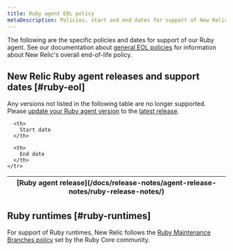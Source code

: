 ```yaml
---
title: Ruby agent EOL policy
metaDescription: Policies, start and end dates for support of New Relic Ruby agent releases.
---
```


The following are the specific policies and dates for support of our Ruby agent. See our documentation about [general EOL policies](/docs/licenses/end-of-life/notification-changes-new-relic-saas-features-distributed-software/) for information about New Relic's overall end-of-life policy.

## New Relic Ruby agent releases and support dates [#ruby-eol]

Any versions not listed in the following table are no longer supported. Please [update your Ruby agent version](/docs/apm/agents/ruby-agent/installation/update-ruby-agent) to the [latest release](/docs/release-notes/agent-release-notes/ruby-release-notes/).

<table>
  <thead>
    <tr>
      <th>
        [Ruby agent release](/docs/release-notes/agent-release-notes/ruby-release-notes/)
      </th>

      <th>
        Start date
      </th>

      <th>
        End date
      </th>
    </tr>
  </thead>
  <EolPage agent='ruby' />
</table>

## Ruby runtimes [#ruby-runtimes]

For support of Ruby runtimes, New Relic follows the [Ruby Maintenance Branches policy](https://www.ruby-lang.org/en/downloads/branches/) set by the Ruby Core community.
